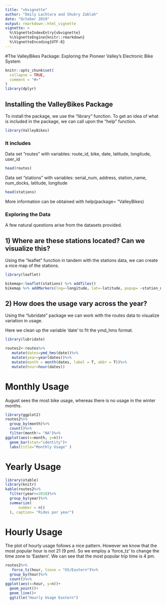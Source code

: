 ```yaml
---
title: "vbvignette"
author: "Emily Lachtara and Shukry Zablah"
date: "October 2019"
output: rmarkdown::html_vignette
vignette: >
  %\VignetteIndexEntry{vbvignette}
  %\VignetteEngine{knitr::rmarkdown}
  %\VignetteEncoding{UTF-8}
---
```

#The ValleyBikes Package: Exploring the Pioneer Valley's Electronic Bike System
```r
knitr::opts_chunk$set(
  collapse = TRUE,
  comment = "#>"
)
library(dplyr)
```

## Installing the ValleyBikes Package
To install the package, we use the "library" function. To get an idea of what is included in the package, we can call upon the "help" function.
```r
library(ValleyBikes)
```

### It includes

Data set "routes" with variables: route_id, bike, date, latitude, longitude, user_id

```r
head(routes)
```
    
Data set "stations" with variables: serial_num, address, station_name, num_docks, latitude, longitude
   
```r
head(stations)
``` 

More information can be obtained with help(package= "ValleyBikes)


### Exploring the Data

A few natural questions arise from the datasets provided. 

## 1) Where are these stations located? Can we visualize this?

Using the "leaflet" function in tandem with the stations data, we can create a nice map of the stations.

```r
library(leaflet)

bikemap<-leaflet(stations) %>% addTiles()
bikemap %>% addMarkers(lng=~longitude, lat=~latitude, popup= ~station_name, data=stations)
```

## 2) How does the usage vary across the year?

Using the "lubridate" package we can work with the routes data to visualize variation in usage.

Here we clean up the variable 'date' to fit the ymd_hms format.

```r
library(lubridate)

routes2<-routes%>%
   mutate(dates=ymd_hms(date))%>%
   mutate(year=year(dates))%>%
   mutate(month = month(dates, label = T, abbr = T))%>%
   mutate(hour=hour(dates))
```


# Monthly Usage

August sees the most bike usage, whereas there is no usage in the winter months.

```r
library(ggplot2)
routes2%>%
  group_by(month)%>%
  count()%>%
  filter(month!= "NA")%>%
ggplot(aes(x=month, y=n))+
  geom_bar(stat="identity")+
  labs(title="Monthly Usage" )
```

# Yearly Usage

```r
library(xtable)
library(knitr)
kable(routes2%>%
  filter(year>=2018)%>%
  group_by(year)%>%
  summarize(
      number = n()
  ), caption= "Rides per year")
```

# Hourly Usage

The plot of hourly usage follows a nice pattern. However we know that the most popular hour is not 21 (9 pm). So we employ a 'force_tz' to change the time zone to 'Eastern'. We can see that the most popular trip time is 4 pm.

```r
routes2%>%
   force_tz(hour, tzone = "US/Eastern")%>%
  group_by(hour)%>%
  count()%>%
ggplot(aes(x=hour, y=n))+
  geom_point()+
  geom_line()+
  ggtitle("Hourly Usage Eastern")
```






